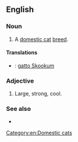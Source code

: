 {{also|skookum}}

==English==

===Noun===
{{en-noun}}

# A [[domestic cat]] [[breed]].

====Translations====
{{checktrans-top}}
* {{ttbc|it}}: [[gatto Skookum]]
{{trans-mid}}

{{trans-bottom}}

===Adjective===
{{en-adj}}

# {{regional}} {{colloquial}} Large, strong, cool.

===See also===
* {{pedia|Skookum (cat)}}

[[Category:en:Domestic cats]]